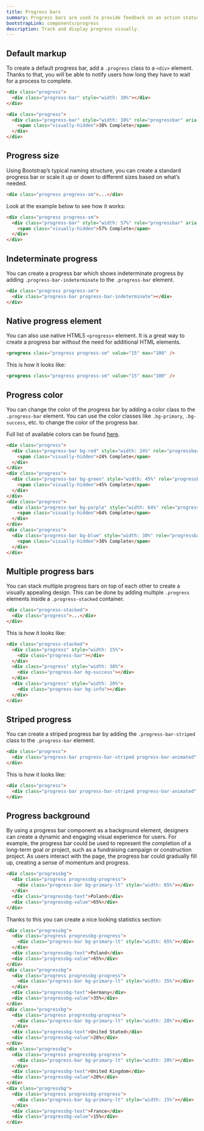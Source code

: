 ```yaml
---
title: Progress bars
summary: Progress bars are used to provide feedback on an action status and inform users of the current progress. Although seemingly small interface elements, they are extremely hepful in managing users' expectations and preventing them from abandoning a process they have initiated.
bootstrapLink: components/progress
description: Track and display progress visually.
---
```


## Default markup

To create a default progress bar, add a `.progress` class to a `<div>` element. Thanks to that, you will be able to notify users how long they have to wait for a process to complete.

```html example columns={1} centered
<div class="progress">
  <div class="progress-bar" style="width: 38%"></div>
</div>
```

```html
<div class="progress">
  <div class="progress-bar" style="width: 38%" role="progressbar" aria-valuenow="38" aria-valuemin="0" aria-valuemax="100" aria-label="38% Complete">
    <span class="visually-hidden">38% Complete</span>
  </div>
</div>
```

## Progress size

Using Bootstrap’s typical naming structure, you can create a standard progress bar or scale it up or down to different sizes based on what’s needed.

```html
<div class="progress progress-sm">...</div>
```

Look at the example below to see how it works:

```html example columns={1} centered
<div class="progress progress-sm">
  <div class="progress-bar" style="width: 57%" role="progressbar" aria-valuenow="57" aria-valuemin="0" aria-valuemax="100" aria-label="57% Complete">
    <span class="visually-hidden">57% Complete</span>
  </div>
</div>
```

## Indeterminate progress

You can create a progress bar which shows indeterminate progress by adding `.progress-bar-indeterminate` to the `.progress-bar` element.

```html example columns={1} centered
<div class="progress progress-sm">
  <div class="progress-bar progress-bar-indeterminate"></div>
</div>
```

## Native progress element

You can also use native HTML5 `<progress>` element. It is a great way to create a progress bar without the need for additional HTML elements.

```html
<progress class="progress progress-sm" value="15" max="100" />
```

This is how it looks like:

```html example columns={1} centered
<progress class="progress progress-sm" value="15" max="100" />
```

## Progress color

You can change the color of the progress bar by adding a color class to the `.progress-bar` element. You can use the color classes like `.bg-primary`, `.bg-success`, etc. to change the color of the progress bar.

Full list of available colors can be found [here](/docs/ui/base/colors).

```html example columns={1} centered separated
<div class="progress">
  <div class="progress-bar bg-red" style="width: 24%" role="progressbar" aria-valuenow="24" aria-valuemin="0" aria-valuemax="100" aria-label="24% Complete">
    <span class="visually-hidden">24% Complete</span>
  </div>
</div>
<div class="progress">
  <div class="progress-bar bg-green" style="width: 45%" role="progressbar" aria-valuenow="45" aria-valuemin="0" aria-valuemax="100" aria-label="45% Complete">
    <span class="visually-hidden">45% Complete</span>
  </div>
</div>
<div class="progress">
  <div class="progress-bar bg-purple" style="width: 64%" role="progressbar" aria-valuenow="64" aria-valuemin="0" aria-valuemax="100" aria-label="64% Complete">
    <span class="visually-hidden">64% Complete</span>
  </div>
</div>
<div class="progress">
  <div class="progress-bar bg-blue" style="width: 38%" role="progressbar" aria-valuenow="38" aria-valuemin="0" aria-valuemax="100" aria-label="38% Complete">
    <span class="visually-hidden">38% Complete</span>
  </div>
</div>
```

## Multiple progress bars

You can stack multiple progress bars on top of each other to create a visually appealing design. This can be done by adding multiple `.progress` elements inside a `.progress-stacked` container.

```html
<div class="progress-stacked">
  <div class="progress">...</div>
</div>
```

This is how it looks like:

```html example columns={2} centered 
<div class="progress-stacked">
  <div class="progress" style="width: 15%">
    <div class="progress-bar"></div>
  </div>
  <div class="progress" style="width: 30%">
    <div class="progress-bar bg-success"></div>
  </div>
  <div class="progress" style="width: 20%">
    <div class="progress-bar bg-info"></div>
  </div>
</div>
```

## Striped progress

You can create a striped progress bar by adding the `.progress-bar-striped` class to the `.progress-bar` element.

```html
<div class="progress">
  <div class="progress-bar progress-bar-striped progress-bar-animated" style="width: 60%"></div>
</div>
```

This is how it looks like:

```html example columns={1} centered separated 
<div class="progress">
  <div class="progress-bar progress-bar-striped progress-bar-animated" style="width: 60%"></div>
</div>
```

## Progress background

By using a progress bar component as a background element, designers can create a dynamic and engaging visual experience for users. For example, the progress bar could be used to represent the completion of a long-term goal or project, such as a fundraising campaign or construction project. As users interact with the page, the progress bar could gradually fill up, creating a sense of momentum and progress.

```html
<div class="progressbg">
  <div class="progress progressbg-progress">
    <div class="progress-bar bg-primary-lt" style="width: 65%"></div>
  </div>
  <div class="progressbg-text">Poland</div>
  <div class="progressbg-value">65%</div>
</div>
```

Thanks to this you can create a nice looking statistics section:

```html example vertical separated centered columns={1} plugins="flags" height="20rem"
<div class="progressbg">
  <div class="progress progressbg-progress">
    <div class="progress-bar bg-primary-lt" style="width: 65%"></div>
  </div>
  <div class="progressbg-text">Poland</div>
  <div class="progressbg-value">65%</div>
</div>
<div class="progressbg">
  <div class="progress progressbg-progress">
    <div class="progress-bar bg-primary-lt" style="width: 35%"></div>
  </div>
  <div class="progressbg-text">Germany</div>
  <div class="progressbg-value">35%</div>
</div>
<div class="progressbg">
  <div class="progress progressbg-progress">
    <div class="progress-bar bg-primary-lt" style="width: 28%"></div>
  </div>
  <div class="progressbg-text">United Stated</div>
  <div class="progressbg-value">28%</div>
</div>
<div class="progressbg">
  <div class="progress progressbg-progress">
    <div class="progress-bar bg-primary-lt" style="width: 20%"></div>
  </div>
  <div class="progressbg-text">United Kingdom</div>
  <div class="progressbg-value">20%</div>
</div>
<div class="progressbg">
  <div class="progress progressbg-progress">
    <div class="progress-bar bg-primary-lt" style="width: 15%"></div>
  </div>
  <div class="progressbg-text">France</div>
  <div class="progressbg-value">15%</div>
</div>
```